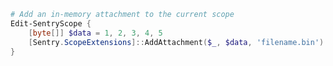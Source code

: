 ```powershell
# Add an in-memory attachment to the current scope
Edit-SentryScope {
    [byte[]] $data = 1, 2, 3, 4, 5
    [Sentry.ScopeExtensions]::AddAttachment($_, $data, 'filename.bin')
}
```
